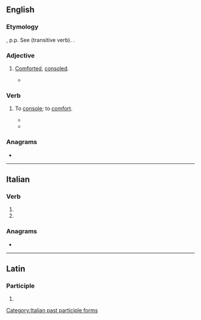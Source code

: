 ==English==

===Etymology===
{{etyl|la|en}} {{lena}} {{m|la|consolatus}}, p.p. See {{m|en|console}} (transitive verb). {{back-form|en|disconsolate}}.

===Adjective===
{{en-adj}}

# {{lb|en|humorous}} [[comforted|Comforted]], [[consoled]].
#* {{quote-journal|en|date=July 25, 1994 |author=Jack Winter |work=The New Yorker
|title=How I met my wife
|passage=It had been a rough day, so when I walked into the party I was very chalant, despite my efforts to appear gruntled and '''consolate'''. }}

===Verb===
{{en-verb}}

# {{lb|en|obsolete}} To [[console]]; to [[comfort]].
#* {{RQ:Shakespeare All's Well|3|2|passage=To '''consolate''' thine eare.}}
#* {{quote-book|en|year=1937|author=[[w:Zora Neale Hurston|Zora Neale Hurston ]]|title=[[w:Their Eyes Were Watching God|Their Eyes Were Watching God]] |publisher=Virago Press (2018)|page=44|passage=‘You just talkinʼ to '''consolate''' yoʼself by word of mouth.’}}
{{Webster 1913}}

===Anagrams===
* {{anagrams|en|a=acelnoost|colonates|stone coal}}

----

==Italian==

===Verb===
{{head|it|verb form}}

# {{inflection of|it|consolare||2|p|pres|indc|;|2|p|impr}}
# {{feminine plural of|it|consolato}}

===Anagrams===
* {{anagrams|it|a=acelnoost|scatolone}}

[[Category:Italian past participle forms]]

----

==Latin==

===Participle===
{{la-part-form|cōnsōlāte}}

# {{inflection of|la|cōnsōlātus||voc|m|s}}